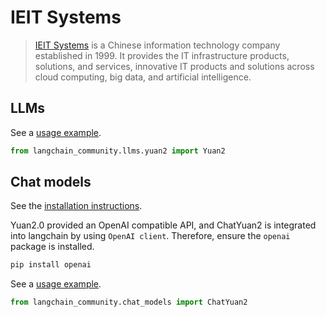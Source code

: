 # IEIT Systems

>[IEIT Systems](https://en.ieisystem.com/) is a Chinese information technology company
> established in 1999. It provides the IT infrastructure products, solutions,
> and services, innovative IT products and solutions across cloud computing,
> big data, and artificial intelligence.


## LLMs

See a [usage example](/oss/integrations/llms/yuan2).

```python
from langchain_community.llms.yuan2 import Yuan2
```

## Chat models

See the [installation instructions](/oss/integrations/chat/yuan2/#setting-up-your-api-server).

Yuan2.0 provided an OpenAI compatible API, and ChatYuan2 is integrated into langchain by using `OpenAI client`.
Therefore, ensure the `openai` package is installed.

```bash
pip install openai
```
See a [usage example](/oss/integrations/chat/yuan2).

```python
from langchain_community.chat_models import ChatYuan2
```
